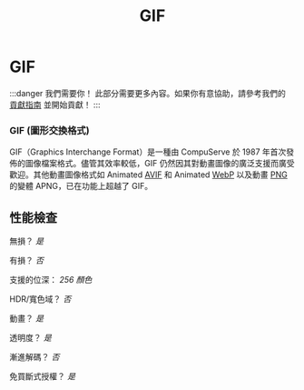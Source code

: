 ﻿---
title: GIF
sidebar_position: 3
---

# GIF

:::danger 我們需要你！
此部分需要更多內容。如果你有意協助，請參考我們的 [貢獻指南](../contribution-guide.mdx) 並開始貢獻！
:::

### GIF (圖形交換格式)

GIF（Graphics Interchange Format）是一種由 CompuServe 於 1987 年首次發佈的圖像檔案格式。儘管其效率較低，GIF 仍然因其對動畫圖像的廣泛支援而廣受歡迎。其他動畫圖像格式如 Animated [AVIF](../images/AVIF.mdx) 和 Animated [WebP](../images/WebP.mdx) 以及動畫 [PNG](../images/PNG.mdx) 的變體 APNG，已在功能上超越了 GIF。

## 性能檢查

無損？ *是*

有損？ *否*

支援的位深：
*256 顏色*

HDR/寬色域？ *否*

動畫？ *是*

透明度？ *是*

漸進解碼？ *否*

免買斷式授權？ *是*